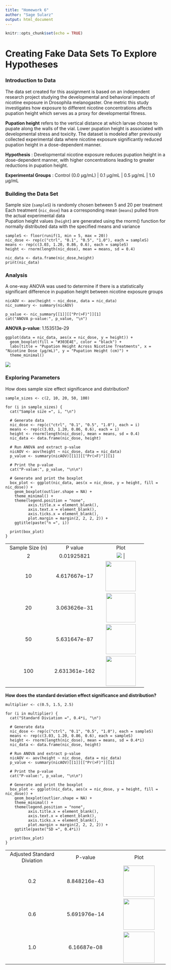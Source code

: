 ```yaml
---
title: "Homework 6"
author: "Sage Sularz"
output: html_document
---
```


```r
knitr::opts_chunk$set(echo = TRUE)
```

# Creating Fake Data Sets To Explore Hypotheses

### Introduction to Data

The data set created for this assignment is based on an independent research project studying the developmental and behavioral impacts of nicotine exposure in Drosophila melanogaster. One metric this study investigates how exposure to different nicotine concentrations affects pupation height which serves as a proxy for developmental fitness.

**Pupation height** refers to the vertical distance at which larvae choose to pupate along the walls of the vial. Lower pupation height is associated with developmental stress and toxicity. The dataset is modeled after previously collected experimental data where nicotine exposure significantly reduced pupation height in a dose-dependent manner.

**Hypothesis** : Developmental nicotine exposure reduces pupation height in a dose-dependent manner, with higher concentrations leading to greater reductions in pupation height.

**Experimental Groups** : Control (0.0 μg/mL) \| 0.1 μg/mL \| 0.5 μg/mL \| 1.0 μg/mL

### Building the Data Set

Sample size (`sampleS`) is randomly chosen between 5 and 20 per treatment\
Each treatment (`nic_dose`) has a corresponding mean (`means`) pulled from the actual experimental data\
Pupation height values (`height`) are generated using the rnorm() function for normally distributed data with the specified means and variance

```         
sampleS <- floor(runif(1, min = 5, max = 20))
nic_dose <- rep(c("ctrl", "0.1", "0.5", "1.0"), each = sampleS)
means <- rep(c(3.03, 1.20, 0.86, 0.6), each = sampleS)
height <- rnorm(length(nic_dose), mean = means, sd = 0.4)

nic_data <- data.frame(nic_dose,height)
print(nic_data)
```

### Analysis

A one-way ANOVA was used to determine if there is a statistically significant difference in pupation height between nicotine exposure groups

```         
nicAOV <- aov(height ~ nic_dose, data = nic_data)
nic_summary <- summary(nicAOV)

p_value <- nic_summary[[1]][["Pr(>F)"]][1]
cat("ANOVA p-value:", p_value, "\n")
```

**ANOVA p-value**: 1.153513e-29

```         
ggplot(data = nic_data, aes(x = nic_dose, y = height)) +
  geom_boxplot(fill = "#303E4E", color = "black") +
  labs(title = "Pupation Height Across Nicotine Treatments", x = "Nicotine Dose (μg/mL)", y = "Pupation Height (cm)") +
  theme_minimal()
```

![](~/Desktop/Test/hmk6Plot1.jpeg)

### Exploring Parameters

How does sample size effect significance and distribution?

```         
sample_sizes <- c(2, 10, 20, 50, 100)

for (i in sample_sizes) {
  cat("Sample size =", i, "\n")
  
  # Generate data
  nic_dose <- rep(c("ctrl", "0.1", "0.5", "1.0"), each = i)
  means <- rep(c(3.03, 1.20, 0.86, 0.6), each = i)
  height <- rnorm(length(nic_dose), mean = means, sd = 0.4)
  nic_data <- data.frame(nic_dose, height)
  
  # Run ANOVA and extract p-value
  nicAOV <- aov(height ~ nic_dose, data = nic_data)
  p_value <- summary(nicAOV)[[1]][["Pr(>F)"]][1]
  
  # Print the p-value
  cat("P-value:", p_value, "\n\n")
  
  # Generate and print the boxplot
  box_plot <- ggplot(nic_data, aes(x = nic_dose, y = height, fill = nic_dose)) +
    geom_boxplot(outlier.shape = NA) + 
    theme_minimal() +
    theme(legend.position = "none",
          axis.title.x = element_blank(),
          axis.text.x = element_blank(),
          axis.ticks.x = element_blank(),
          plot.margin = margin(2, 2, 2, 2)) +
    ggtitle(paste("n =", i))
  
  print(box_plot)  
}
```

|  |  |  |
|:--:|:--:|:--:|
| Sample Size (n) | P value | Plot |
| 2 | 0.01925821 | ![](~/Desktop/Test/hmk6n2.jpeg) \| |
| 10 | 4.617667e-17 | ![](images/clipboard-1499447561.png){width="95"} |
| 20 | 3.063626e-31 | ![](images/clipboard-567347528.png){width="92"} |
| 50 | 5.631647e-87 | ![](images/clipboard-1840820538.png){width="94"} |
| 100 | 2.631361e-162 | ![](images/clipboard-1811223622.png){width="94"} |

**How does the standard deviation effect significance and distribution?**

```         
multiplier <- c(0.5, 1.5, 2.5)

for (i in multiplier) {
  cat("Standard Diviation =", 0.4*i, "\n") 
  
  # Generate data
  nic_dose <- rep(c("ctrl", "0.1", "0.5", "1.0"), each = sampleS)
  means <- rep(c(3.03, 1.20, 0.86, 0.6), each = sampleS)
  height <- rnorm(length(nic_dose), mean = means, sd = 0.4*i)
  nic_data <- data.frame(nic_dose, height)
  
  # Run ANOVA and extract p-value
  nicAOV <- aov(height ~ nic_dose, data = nic_data)
  p_value <- summary(nicAOV)[[1]][["Pr(>F)"]][1]
  
  # Print the p-value
  cat("P-value:", p_value, "\n\n")
  
  # Generate and print the boxplot
  box_plot <- ggplot(nic_data, aes(x = nic_dose, y = height, fill = nic_dose)) +
    geom_boxplot(outlier.shape = NA) + 
    theme_minimal() +
    theme(legend.position = "none",
          axis.title.x = element_blank(),
          axis.text.x = element_blank(),
          axis.ticks.x = element_blank(),
          plot.margin = margin(2, 2, 2, 2)) +
    ggtitle(paste("SD =", 0.4*i))
  
  print(box_plot)  
}
```

|  |  |  |
|:--:|:--:|:--:|
| Adjusted Standard Diviation | P-value | Plot |
| 0.2 | 8.848216e-43 | ![](images/clipboard-1256575226.png){width="98"} |
| 0.6 | 5.691976e-14 | ![](images/clipboard-3220745574.png){width="98"} |
| 1.0 | 6.16687e-08 | ![](images/clipboard-3735313310.png){width="98"} |
